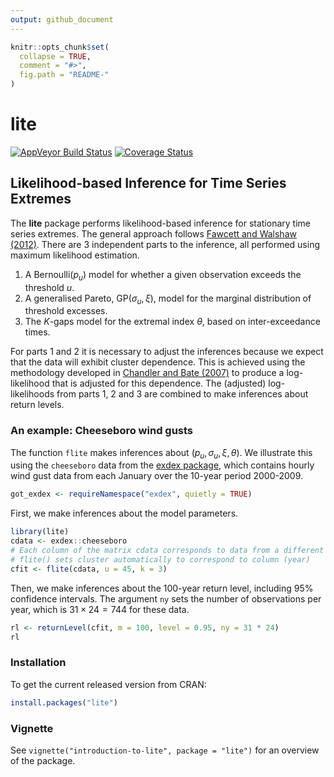 ```yaml
---
output: github_document
---
```


<!-- README.md is generated from README.Rmd. Please edit that file -->

```r
knitr::opts_chunk$set(
  collapse = TRUE,
  comment = "#>",
  fig.path = "README-"
)
```

# lite

[![AppVeyor Build Status](https://ci.appveyor.com/api/projects/status/github/paulnorthrop/lite?branch=main&svg=true)](https://ci.appveyor.com/project/paulnorthrop/lite)
[![Coverage Status](https://codecov.io/github/paulnorthrop/lite/coverage.svg?branch=main)](https://codecov.io/github/paulnorthrop/lite?branch=main)

## Likelihood-based Inference for Time Series Extremes

The **lite** package performs likelihood-based inference for stationary time series extremes.  The general approach follows [Fawcett and Walshaw (2012)](https://doi.org/10.1002/env.2133). There are 3 independent parts to the inference, all performed using maximum likelihood estimation.

1. A Bernoulli$(p_u)$ model for whether a given observation exceeds the threshold $u$.
2. A generalised Pareto, GP$(\sigma_u, \xi)$, model for the marginal distribution of threshold excesses.
3. The $K$-gaps model for the extremal index $\theta$, based on inter-exceedance times.

For parts 1 and 2 it is necessary to adjust the inferences because we expect that the data will exhibit cluster dependence.  This is achieved using the methodology developed in [Chandler and Bate (2007)](https://doi.org/10.1002/env.2133}10.1093/biomet/asm015) to produce a log-likelihood that is adjusted for this dependence.  The (adjusted) log-likelihoods from parts 1, 2 and 3 are combined to make inferences about return levels.

### An example: Cheeseboro wind gusts

The function `flite` makes inferences about $(p_u, \sigma_u, \xi, \theta)$.  We illustrate this using the `cheeseboro` data from the [exdex package](https://cran.r-project.org/package=exdex), which contains hourly wind gust data from each January over the 10-year period 2000-2009.

```r
got_exdex <- requireNamespace("exdex", quietly = TRUE)
```

First, we make inferences about the model parameters.

```r
library(lite)
cdata <- exdex::cheeseboro
# Each column of the matrix cdata corresponds to data from a different year
# flite() sets cluster automatically to correspond to column (year)
cfit <- flite(cdata, u = 45, k = 3)
```

Then, we make inferences about the 100-year return level, including 95\% confidence intervals.  The argument `ny` sets the number of observations per year, which is $31 \times 24 = 744$ for these data.

```r
rl <- returnLevel(cfit, m = 100, level = 0.95, ny = 31 * 24)
rl
```

### Installation

To get the current released version from CRAN:

```r
install.packages("lite")
```

### Vignette

See `vignette("introduction-to-lite", package = "lite")` for an overview of the package.
